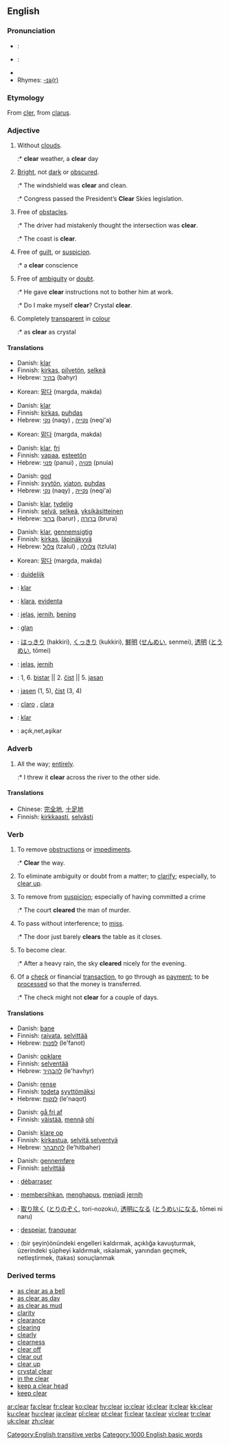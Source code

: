 {{wikipedia}}
==English==

{{rank|change|happy|hours|510|clear|pretty|except|sound}}

===Pronunciation===
* {{italbrac|[[RP]]}}: {{IPA|/klɪə/ or /klɪr/}}
* {{italbrac|US}}: {{IPA|/klɪɚ/ or /kliːr/}}
* {{audio|en-us-clear.ogg|Audio (US)}}
* Rhymes: [[Rhymes:English:-ɪə(r)|-ɪə(r)]]

===Etymology===
From {{OF.}} [[cler]], from {{L.}} [[clarus]].

===Adjective===
{{en-adj|er}}

# Without [[clouds]].
#:* '''clear''' weather, a '''clear''' day
# [[Bright]], not [[dark]] or [[obscure]]d.
#:* The windshield was '''clear''' and clean.
#:* Congress passed the President’s '''Clear''' Skies legislation.
# Free of [[obstacle]]s.
#:* The driver had mistakenly thought the intersection was '''clear'''.
#:* The coast is '''clear'''.
# Free of [[guilt]], or [[suspicion]].
#:* a '''clear''' conscience
# Free of [[ambiguity]] or [[doubt]].
#:* He gave '''clear''' instructions not to bother him at work.
#:* Do I make myself '''clear'''? Crystal '''clear'''.
# Completely [[transparent]] in [[colour]]
#:* as '''clear''' as crystal

====Translations====
{{trans-top|without clouds}}
*Danish: [[klar]]
*Finnish: [[kirkas]], [[pilvetön]], [[selkeä]]
*Hebrew: [[בהיר]] (bahyr)
{{trans-mid}}
*Korean: [[맑다]] (margda, makda)
{{trans-bottom}}

{{trans-top|bright, not obscured}}
*Danish: [[klar]]
*Finnish: [[kirkas]], [[puhdas]]
*Hebrew: [[נקי]] (naqy) {{m}}, [[נקייה]] (neqi'a) {{f}}
{{trans-mid}}
*Korean: [[맑다]] (margda, makda)
{{trans-bottom}}

{{trans-top|free of obstacles}}
*Danish: [[klar]], [[fri]]
*Finnish: [[vapaa]], [[esteetön]]
*Hebrew: [[פנוי]] (panui) {{m}}, [[פנויה]] (pnuia) {{f}}
{{trans-bottom}}

{{trans-top|free of guilt or suspicion}}
*Danish: [[god]]
*Finnish: [[syytön]], [[viaton]], [[puhdas]]
*Hebrew: [[נקי]] (naqy) {{m}}, [[נקייה]] (neqi'a) {{f}}
{{trans-bottom}}

{{trans-top|free of ambiguity or doubt}}
*Danish: [[klar]], [[tydelig]]
*Finnish: [[selvä]], [[selkeä]], [[yksikäsitteinen]]
*Hebrew: [[ברור]] (barur) {{m}}, [[ברורה]] (brura) {{f}}
{{trans-bottom}}

{{trans-top|completely transparent in colour}}
*Danish: [[klar]], [[gennemsigtig]]
*Finnish: [[kirkas]], [[läpinäkyvä]]
*Hebrew: [[צלול]] (tzalul) {{m}}, [[צלולה]] (tzlula) {{f}}
{{trans-mid}}
*Korean: [[맑다]] (margda, makda)
{{trans-bottom}}

{{checktrans}}
{{trans-top|translations to be checked}}
*{{ttbc|Dutch}}: [[duidelijk]]
*{{ttbc|German}}: [[klar]]
*{{ttbc|Ido}}: [[klara]], [[evidenta]]
*{{ttbc|Indonesian}}: [[jelas]], [[jernih]], [[bening]]
*{{ttbc|Irish}}: [[glan]]
*{{ttbc|Japanese}}: [[はっきり]] (hakkiri), [[くっきり]] (kukkiri), [[鮮明]] ([[せんめい]], senmei), [[透明]] ([[とうめい]], tōmei)
*{{ttbc|Malay}}: [[jelas]], [[jernih]]
*{{ttbc|Serbian}}: 1, 6. [[bistar]] || 2. [[čist]] || 5. [[jasan]]
*{{ttbc|Slovene}}: [[jasen]] (1, 5), [[čist]] (3, 4)
*{{ttbc|Spanish}}: [[claro]] {{m}}, [[clara]] {{f}}
*{{ttbc|Swedish}}: [[klar]]
*{{ttbc|Turkish}}: açık,net,aşikar
{{trans-bottom}}

===Adverb===
{{en-adv|-}}

# All the way; [[entirely]].
#:* I threw it '''clear''' across the river to the other side.

====Translations====
{{trans-top|all the way}}
*Chinese: [[完全地]], [[十足地]]
*Finnish: [[kirkas|kirkkaasti]], [[selvä|selvästi]]
{{trans-bottom}}

===Verb===
{{en-verb}}

# {{transitive}} To remove [[obstruction]]s or [[impediment]]s.
#:* '''Clear''' the way.
# {{transitive}} To eliminate ambiguity or doubt from a matter; to [[clarify]]; especially, to [[clear up]].
# {{transitive}} To remove from [[suspicion]]; especially of having committed a crime
#:* The court '''cleared''' the man of murder.
# {{transitive}} To pass without interference; to [[miss]].
#:* The door just barely '''clears''' the table as it closes.
# {{intransitive}} To become clear.
#:* After a heavy rain, the sky '''cleared''' nicely for the evening.
# {{intransitive}} Of a [[check]] or financial [[transaction]], to go through as [[payment]]; to be [[process]]ed so that the money is transferred.
#:* The check might not '''clear''' for a couple of days.

====Translations====
{{trans-top|to remove obstructions or impediments}}
*Danish: [[bane]]
*Finnish: [[raivata]], [[selvittää]]
*Hebrew: [[לפנות]] (le'fanot)
{{trans-bottom}}

{{trans-top|to eliminate ambiguity or doubt; to clarify}}
*Danish: [[opklare]]
*Finnish: [[selventää]]
*Hebrew: [[להבהיר]] (le'havhyr)
{{trans-bottom}}

{{trans-top|to remove from suspicion}}
*Danish: [[rense]]
*Finnish: [[todeta]] [[syytön|syyttömäksi]]
*Hebrew: [[לנקות]] (le'naqot)
{{trans-bottom}}

{{trans-top|to pass without interference to miss}}
*Danish: [[gå fri af]]
*Finnish: [[väistää]], [[mennä]] [[ohi]]
{{trans-bottom}}

{{trans-top|to become clear}}
*Danish: [[klare op]]
*Finnish: [[kirkastua]], [[selvitä]],[[selventyä]]
*Hebrew: [[להתבהר]] (le'hitbaher)
{{trans-bottom}}

{{trans-top|to go through as payment}}
*Danish: [[gennemføre]]
*Finnish: [[selvittää]]
{{trans-bottom}}

{{checktrans}}
{{trans-top|translations to be checked}}
*{{ttbc|French}}: [[débarraser]]
*{{ttbc|Indonesian}}: [[bersih|membersihkan]], [[hapus|menghapus]], [[jadi|menjadi]] [[jernih]]
*{{ttbc|Japanese}}: [[取り除く]] ([[とりのぞく]], tori-nozoku), [[透明]]になる ([[とうめい]]になる, tōmei ni naru)
*{{ttbc|Spanish}}: [[despejar]], [[franquear]]
*{{ttbc|Turkish}}: (bir şeyin)önündeki engelleri kaldırmak, açıklığa kavuşturmak, üzerindeki şüpheyi kaldırmak, ıskalamak, yanından geçmek, netleştirmek, (takas) sonuçlanmak
{{trans-bottom}}

===Derived terms===
*[[as clear as a bell]]
*[[as clear as day]]
*[[as clear as mud]]
*[[clarity]]
*[[clearance]]
*[[clearing]]
*[[clearly]]
*[[clearness]]
*[[clear off]]
*[[clear out]]
*[[clear up]]
*[[crystal clear]]
*[[in the clear]]
*[[keep a clear head]]
*[[keep clear]]

[[Category:English transitive verbs]]
[[Category:1000 English basic words]]

[[ar:clear]]
[[fa:clear]]
[[fr:clear]]
[[ko:clear]]
[[hy:clear]]
[[io:clear]]
[[id:clear]]
[[it:clear]]
[[kk:clear]]
[[ku:clear]]
[[hu:clear]]
[[ja:clear]]
[[pl:clear]]
[[pt:clear]]
[[fi:clear]]
[[ta:clear]]
[[vi:clear]]
[[tr:clear]]
[[uk:clear]]
[[zh:clear]]
